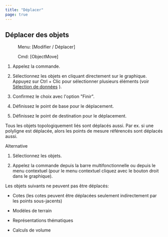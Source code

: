 ```yaml
---
title: "Déplacer"
page: true
---
```

## D&#233;placer des objets
 <Menu> Menu: [Modifier / Déplacer] </Menu> 
 <Menu> Cmd: [ObjectMove] </Menu> 


1. Appelez la commande.

2. S&#233;lectionnez les objets en cliquant directement sur le graphique. Appuyez sur <Border>Ctrl + Clic</Border>  pour s&#233;lectionner plusieurs &#233;l&#233;ments (voir 
[S&#233;lection de donn&#233;es](../grafik/selektionvondaten)
). 

3. Confirmez le choix avec l&#39;option &quot;Finir&quot;.

4. D&#233;finissez le point de base pour le d&#233;placement.

5. D&#233;finissez le point de destination pour le d&#233;placement.




<Success>
Tous les objets topologiquement li&#233;s sont d&#233;plac&#233;s aussi. Par ex. si une polyligne est d&#233;plac&#233;e, alors les points de mesure r&#233;f&#233;renc&#233;s sont d&#233;plac&#233;s aussi.
</Success>


Alternative


1. S&#233;lectionnez les objets.

2. Appelez la commande depuis la barre multifonctionnelle ou depuis le menu contextuel (pour le menu contextuel cliquez avec le bouton droit dans le graphique).




<Warning>
Les objets suivants ne peuvent pas &#234;tre d&#233;plac&#233;s:


- Cotes (les cotes peuvent &#234;tre d&#233;plac&#233;es seulement indirectement par les points sous-jacents)


- Mod&#232;les de terrain


- Repr&#233;sentations th&#233;matiques


- Calculs de volume




</Warning>


